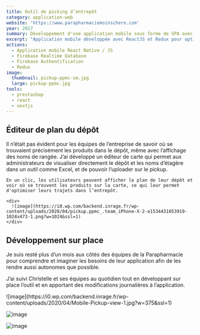 ```yaml
---
title: Outil de picking d’entrepôt
category: application-web
website: 'https://www.parapharmaciemoinschere.com'
year: 2017
summary: Développement d'une application mobile sous forme de SPA avec ReactJS et Redux, permettant à tous les employés d'optimiser la récupération des produits dans les différents entrepôts et le traitement des expéditions des commandes du site.
excerpt: "Application mobile développée avec ReactJS et Redux pour optimiser le picking d'entrepôt et la gestion des expéditions pour Parapharmacie Moins Chère. Intégration de Firebase pour la base de données en temps réel et l'authentification, avec un éditeur de plan pour visualiser l'emplacement des produits."
actions:
  - Application mobile React Native / JS
  - Firebase Realtime Database
  - Firebase Authentification
  - Redux
image:
  thumbnail: pickup-ppmc-sm.jpg
  large: pickup-ppmc.jpg
tools:
  - prestashop
  - react
  - nextjs
---
```


## Éditeur de plan du dépôt

Il n’était pas évident pour les équipes de l’entreprise de savoir où se trouvaient précisément les produits dans le dépôt, même avec l’affichage des noms de rangée. J’ai développé un éditeur de carte qui permet aux administrateurs de visualiser directement le dépôt et les noms d’étagère dans un outil comme Excel, et de pouvoir l’uploader sur le pickup.

<div className="grid md:grid-cols-2 gap-8 items-center">

  <div>

    En un clic, les utilisateurs peuvent afficher le plan de leur dépôt et voir où se trouvent les produits sur la carte, ce qui leur permet d'optimiser leurs trajets dans l’entrepôt.
  </div>

    <div>
      ![image](https://i0.wp.com/backend.inrage.fr/wp-content/uploads/2020/04/pickup.ppmc_.team_iPhone-X-2-e1534431053919-1024x473-1.png?w=1024&ssl=1)
    </div>
</div>

## Développement sur place

Je suis resté plus d’un mois aux côtés des équipes de la Parapharmacie pour comprendre et imaginer les besoins de leur application afin de les rendre aussi autonomes que possible.

J’ai suivi Christelle et ses équipes au quotidien tout en développant sur place l’outil et en apportant des modifications journalières à l’application.

<div className="grid md:grid-cols-3 gap-4 items-start">
![image](https://i0.wp.com/backend.inrage.fr/wp-content/uploads/2020/04/Mobile-Pickup-view-1.jpg?w=375&ssl=1)

![image](https://i0.wp.com/backend.inrage.fr/wp-content/uploads/2020/04/Mobile-Login-required.png?w=375&ssl=1)

![image](https://i0.wp.com/backend.inrage.fr/wp-content/uploads/2020/04/Mobile-Order-view.png?w=375&ssl=1)
</div>
